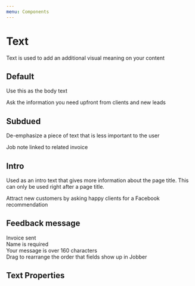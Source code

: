 ```yaml
---
menu: Components
---
```



# Text

<ComponentStatus stage="ready" responsive="yes" accessible="yes" />

Text is used to add an additional visual meaning on your content

## Default

Use this as the body text

<Playground>
  <Text>Ask the information you need upfront from clients and new leads</Text>
</Playground>

## Subdued

De-emphasize a piece of text that is less important to the user

<Playground>
  <Text variation="subdued">Job note linked to related invoice</Text>
</Playground>

## Intro

Used as an intro text that gives more information about the page title. This can
only be used right after a page title.

<Playground>
  <Text variation="intro">
    Attract new customers by asking happy clients for a Facebook recommendation
  </Text>
</Playground>

## Feedback message

<Playground>
  <Text variation="success">Invoice sent</Text>
  <br />
  <Text variation="error">Name is required</Text>
  <br />
  <Text variation="warning">Your message is over 160 characters</Text>
  <br />
  <Text variation="info">
    Drag to rearrange the order that fields show up in Jobber
  </Text>
</Playground>

## Text Properties

<Props of={Text} />
